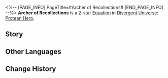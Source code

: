 <%-- [PAGE_INFO]
PageTitle=#Archer of Recollections#
[END_PAGE_INFO] --%>
{{Equation Infobox
|period   = Protean Hero
|rarity   = 2
|path1    = The Hunt*4
|path2    = Remembrance*2
|effect   = Increases the maximum stack of "{{Trait|Critical Boost}}" by {{Color|h|4}}. Every stack of "{{Trait|Critical Boost}}" additionally increases SPD by {{Color|h|3%}} and additionally increases memosprite SPD by {{Color|h|2%}}.
|mentions = Aquila
}}
'''Archer of Recollections''' is a 2-star [[Divergent Universe: Protean Hero/Equatoins|Equation]] in [[Divergent Universe: Protean Hero]].

==Story==
{{Description|A fraction of the golden blood that nourishes the earth belongs to Pantarones.<br />An unmatched archer whose arrows never miss, he could pierce the enemy general from a distance ten thousand steps away.<br />In his hands, the shackles of memories were forged into sharp arrowheads,<br />Each one a testament to the immense weight of his life's journey, transforming into the roaring winds of arrows.<br />He once ascended the peaks outside Ladon, standing alone against thousands of enemies.<br />Witnesses described it not as arrows flying, but as a relentless downpour sweeping across the skies.<br />To his fellow companions, he would use his bowstring as a lute,<br />Playing a solemn dirge that only heroes could appreciate.<br />But he never truly learned from the memories he shouldered.<br />As his arrows pointed skyward towards Aquila, his fate was already sealed.<br />The final arrow pierced through heaven and earth, yet it ultimately met its demise in shatters.}}
<!--
==Gameplay Notes==
* 
-->
==Other Languages==
{{Other Languages
|en   = Archer of Recollections
|zhs  = 追忆弓箭手
|zht  = 追憶弓箭手
|ja   = 追憶の弓使い
|ko   = 추억의 궁수
|es   = Arquero de la remembranza
|fr   = Archer des souvenirs
|ru   = Лучник воспоминаний
|th   = นักธนูความทรงจำ
|vi   = Cung Thủ Hồi Ức
|de   = Bogenschütze der Rückerinnerungen
|id   = Archer of Recollections
|pt   = Arqueiro das Lembranças
}}

==Change History==
{{Change History|3.1}}